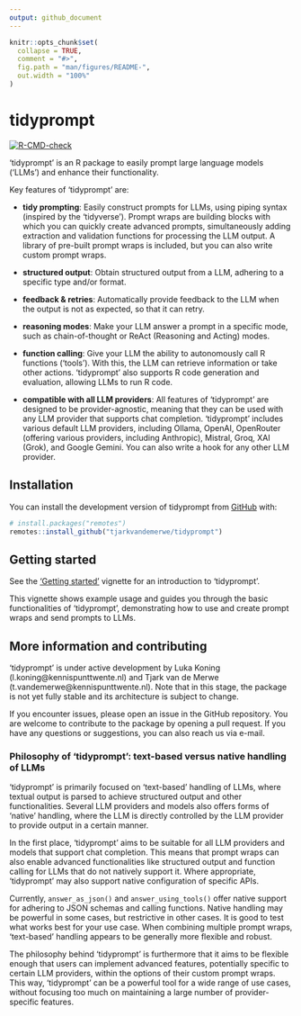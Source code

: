 ```yaml
---
output: github_document
---
```


<!-- README.md is generated from README.Rmd. Please edit that file -->

```r
knitr::opts_chunk$set(
  collapse = TRUE,
  comment = "#>",
  fig.path = "man/figures/README-",
  out.width = "100%"
)
```

# tidyprompt

<!-- badges: start -->
[![R-CMD-check](https://github.com/tjarkvandemerwe/tidyprompt/actions/workflows/R-CMD-check.yaml/badge.svg)](https://github.com/tjarkvandemerwe/tidyprompt/actions/workflows/R-CMD-check.yaml)
<!-- badges: end -->

‘tidyprompt’ is an R package to easily prompt large language models ('LLMs') and 
enhance their functionality.

Key features of 'tidyprompt' are:

* **tidy prompting**: Easily construct prompts for LLMs, using piping syntax (inspired by the 'tidyverse'). 
Prompt wraps are building blocks with which you can quickly create advanced prompts, 
simultaneously adding extraction and validation functions for processing the LLM output.
A library of pre-built prompt wraps is included, but you can
also write custom prompt wraps. 

* **structured output**: Obtain structured output from a LLM, adhering to a specific type and/or format.

* **feedback & retries**: Automatically provide feedback to the LLM when the output is not as expected,
so that it can retry.

* **reasoning modes**: Make your LLM answer a prompt in a specific mode, such as chain-of-thought or ReAct (Reasoning and Acting) modes.

* **function calling**: Give your LLM the ability to autonomously call R functions ('tools'). With this, the LLM can retrieve information or take other actions.
'tidyprompt' also supports R code generation and evaluation, allowing LLMs to run R code.

* **compatible with all LLM providers**: All features of 'tidyprompt' are designed to be provider-agnostic,
meaning that they can be used with any LLM provider that supports chat completion.
'tidyprompt' includes various default LLM providers, including Ollama,
OpenAI, OpenRouter (offering various providers, including Anthropic), Mistral, Groq, XAI (Grok),
and Google Gemini. You can also write a hook for any other LLM provider.

## Installation

You can install the development version of tidyprompt from [GitHub](https://github.com/tjarkvandemerwe/tidyprompt) with:

``` r
# install.packages("remotes")
remotes::install_github("tjarkvandemerwe/tidyprompt")
```

## Getting started

See the ['Getting started'](https://tjarkvandemerwe.github.io/tidyprompt/articles/getting_started.html) vignette for an introduction to 'tidyprompt'.

This vignette shows example usage and guides you through the basic functionalities of 'tidyprompt', demonstrating
how to use and create prompt wraps and send prompts to LLMs.

## More information and contributing

'tidyprompt' is under active development by Luka Koning (l.koning@kennispunttwente.nl) and
Tjark van de Merwe (t.vandemerwe@kennispunttwente.nl). Note that in this stage,
the package is not yet fully stable and its architecture is subject to change.

If you encounter issues, please open an issue in the GitHub repository. You are 
welcome to contribute to the package by opening a pull request. If you have any
questions or suggestions, you can also reach us via e-mail.

### Philosophy of 'tidyprompt': text-based versus native handling of LLMs

'tidyprompt' is primarily focused on 'text-based' handling of LLMs, where
textual output is parsed to achieve structured output and other functionalities.
Several LLM providers and models also offers forms of 'native' handling, 
where the LLM is directly controlled by the LLM provider to provide output in a certain manner.

In the first place, 'tidyprompt' aims to be suitable for all LLM providers and models that support
chat completion. This means that prompt wraps can also enable advanced functionalities
like structured output and function calling for LLMs that do not natively support it.
Where appropriate, 'tidyprompt' may also support native configuration of specific APIs.

Currently, `answer_as_json()` and `answer_using_tools()` offer native support for
adhering to JSON schemas and calling functions. Native handling may be powerful
in some cases, but restrictive in other cases. It is good to test what works
best for your use case. When combining multiple prompt wraps,
'text-based' handling appears to be generally more flexible and robust. 

The philosophy behind 'tidyprompt' is furthermore that it aims to be flexible enough
that users can implement advanced features, potentially specific to certain LLM providers,
within the options of their custom prompt wraps. This way, 'tidyprompt' can be a
powerful tool for a wide range of use cases, without focusing too much on
maintaining a large number of provider-specific features.
